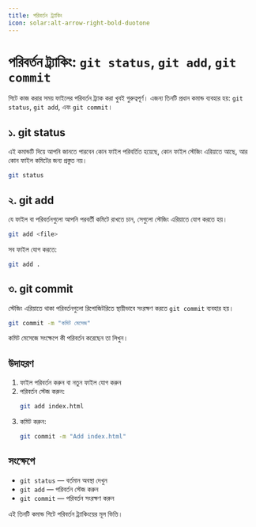 ```yaml
---
title: পরিবর্তন ট্র্যাকিং
icon: solar:alt-arrow-right-bold-duotone
---
```


# পরিবর্তন ট্র্যাকিং: `git status`, `git add`, `git commit`

গিটে কাজ করার সময় ফাইলের পরিবর্তন ট্র্যাক করা খুবই গুরুত্বপূর্ণ। এজন্য তিনটি প্রধান কমান্ড ব্যবহার হয়: `git status`, `git add`, এবং `git commit`।

## ১. git status

এই কমান্ডটি দিয়ে আপনি জানতে পারবেন কোন ফাইল পরিবর্তিত হয়েছে, কোন ফাইল স্টেজিং এরিয়াতে আছে, আর কোন ফাইল কমিটের জন্য প্রস্তুত নয়।

```sh
git status
```

## ২. git add

যে ফাইল বা পরিবর্তনগুলো আপনি পরবর্তী কমিটে রাখতে চান, সেগুলো স্টেজিং এরিয়াতে যোগ করতে হয়।

```sh
git add <file>
```

সব ফাইল যোগ করতে:
```sh
git add .
```

## ৩. git commit

স্টেজিং এরিয়াতে থাকা পরিবর্তনগুলো রিপোজিটরিতে স্থায়ীভাবে সংরক্ষণ করতে `git commit` ব্যবহার হয়।

```sh
git commit -m "কমিট মেসেজ"
```

কমিট মেসেজে সংক্ষেপে কী পরিবর্তন করেছেন তা লিখুন।

## উদাহরণ

1. ফাইল পরিবর্তন করুন বা নতুন ফাইল যোগ করুন
2. পরিবর্তন স্টেজ করুন:
   ```sh
   git add index.html
   ```
3. কমিট করুন:
   ```sh
   git commit -m "Add index.html"
   ```

## সংক্ষেপে
- `git status` — বর্তমান অবস্থা দেখুন
- `git add` — পরিবর্তন স্টেজ করুন
- `git commit` — পরিবর্তন সংরক্ষণ করুন

এই তিনটি কমান্ড গিটে পরিবর্তন ট্র্যাকিংয়ের মূল ভিত্তি।
